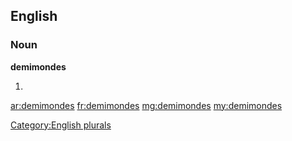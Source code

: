 ==English==

===Noun===
'''demimondes'''

# {{plural of|demimonde}}

[[Category:English plurals]]

[[ar:demimondes]]
[[fr:demimondes]]
[[mg:demimondes]]
[[my:demimondes]]